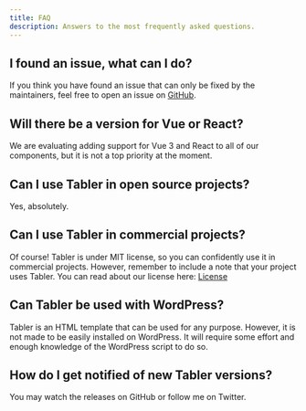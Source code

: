 ```yaml
---
title: FAQ
description: Answers to the most frequently asked questions.
---
```


## I found an issue, what can I do?

If you think you have found an issue that can only be fixed by the maintainers, feel free to open an issue on [GitHub](https://github.com/tabler/tabler).

## Will there be a version for Vue or React?

We are evaluating adding support for Vue 3 and React to all of our components, but it is not a top priority at the moment.

## Can I use Tabler in open source projects?

Yes, absolutely.

## Can I use Tabler in commercial projects?

Of course! Tabler is under MIT license, so you can confidently use it in commercial projects. However, remember to include a note that your project uses Tabler. You can read about our license here: [License](/license)

## Can Tabler be used with WordPress?

Tabler is an HTML template that can be used for any purpose. However, it is not made to be easily installed on WordPress. It will require some effort and enough knowledge of the WordPress script to do so.

## How do I get notified of new Tabler versions?

You may watch the releases on GitHub or follow me on Twitter.
